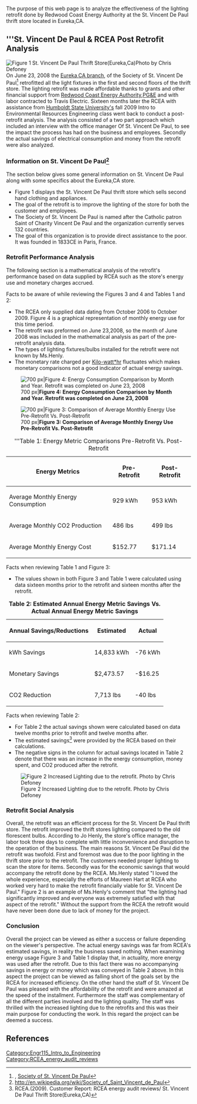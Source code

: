 {{TOCright}}
The purpose of this web page is to analyze the effectiveness of the lighting retrofit done by Redwood Coast Energy Authority at the St. Vincent De Paul thrift store located in Eureka,CA. 
== '''St. Vincent De Paul &amp; RCEA Post Retrofit Analysis ==
[[Image:VincentStore.jpg|thumb|left|Figure 1 St. Vincent De Paul Thrift Store(Eureka,Ca)Photo by Chris Defoney]]On June 23, 2008 the [http://www.ibegin.com/directory/us/california/eureka/st-vincent-de-paul-528-2nd-st/ Eureka,CA branch], of the Society of St. Vincent De Paul<ref>, [http://www.svdpusa.org/ Society of St. Vincent De Paul]</ref> retrofitted all the light fixtures in the first and second floors of the thrift store. The lighting retrofit was made affordable thanks to grants and other financial support from [http://www.redwoodenergy.org/ Redwood Coast Energy Authority],[http://www.pge.com/ PG&amp;E] and with labor contracted to Travis Electric. Sixteen months later the RCEA with assistance from [http://www.humboldt.edu/ Humboldt State University's] fall 2009 Intro to Environmental Resources Engineering class went back to conduct a post-retrofit analysis. The analysis consisted of a two part approach which included an interview with the office manager Of St. Vincent De Paul, to see the impact the process has had on the business and employees. Secondly the actual savings of electrical consumption and money from the retrofit were also analyzed.


=== Information on St. Vincent De Paul<ref>http://en.wikipedia.org/wiki/Society_of_Saint_Vincent_de_Paul</ref>===             
The section below gives some general information on St. Vincent De Paul along with some specifics about the Eureka,CA store.
*Figure 1 displays the St. Vincent De Paul thrift store which sells second hand clothing and appliances.
*The goal of the retrofit is to improve the lighting of the store for both the customer and employees. 
*The Society of St. Vincent De Paul is named after the Catholic patron Saint of Charity Vincent De Paul and the organization currently serves 132 countries.  
*The goal of this organization is to provide direct assistance to the poor. It was founded in 1833CE in  Paris, France.

=== Retrofit Performance Analysis ===
The following section is a mathematical analysis of the retrofit's performance based on data supplied by RCEA such as the store's energy use and monetary charges accrued.

Facts to be aware of while reviewing the Figures 3 and 4 and Tables 1 and 2:
*The RCEA only supplied data dating from October 2006 to October 2009. Figure 4 is a graphical representation of monthly energy use for this time period.
*The retrofit was preformed on June 23,2008, so the month of June 2008 was included in the mathematical analysis as part of the pre-retrofit analysis data.   
*The types of lighting fixtures/bulbs installed for the retrofit were not known by Ms.Henly.
*The monetary rate charged per [http://en.wikipedia.org/wiki/Kilowatt_hour Kilo-watt*hr] fluctuates which makes monetary comparisons not a good indicator of actual energy savings.  


[[Image:Graph2.2.jpg|thumb|center|700 px|'''Figure 4: Energy Consumption Comparison by Month and Year. Retrofit was completed on June 23, 2008''']]



[[Image:graph3.jpg|thumb|center|700 px|'''Figure 3: Comparison of Average Monthly Energy Use Pre-Retrofit Vs. Post-Retrofit''']]



{| class="wikitable"
|+'''Table 1: Energy Metric Comparisons Pre-Retrofit Vs. Post-Retrofit
|-
! Energy Metrics 
! Pre-Retrofit 
! Post-Retrofit 
|-
| Average Monthly Energy Consumption 
| 929 kWh 
| 953 kWh 
|-
| Average Monthly CO2 Production 
| 486 lbs 
| 499 lbs 
|-
| Average Monthly Energy Cost 
| $152.77
| $171.14 
|}
Facts when reviewing Table 1 and Figure 3:
*The values shown in both Figure 3 and Table 1 were calculated using data sixteen months prior to the retrofit and sixteen months after the retrofit.



{| class="wikitable"
|+'''Table 2: Estimated Annual Energy Metric Savings Vs. Actual Annual Energy Metric Savings'''
|-
! Annual Savings/Reductions
! Estimated 
! Actual 
|-
| kWh Savings 
| 14,833 kWh 
| -76 kWh
|-
| Monetary Savings 
| $2,473.57 
| -$16.25
|-
| CO2 Reduction 
| 7,713 lbs 
| -40 lbs
|}
Facts when reviewing Table 2:
*For Table 2 the actual savings shown were calculated based on data twelve months prior to retrofit and twelve months after. 
*The estimated savings<ref>RCEA.(2009). Customer Report: RCEA energy audit reviews/ St. Vincent De Paul Thrift Store(Eureka,CA)</ref> were provided by the RCEA based on their calculations.
*The negative signs in the column for actual savings located in Table 2 denote that there was an increase in the energy consumption, money spent, and CO2 produced after the retrofit.
[[Image:100 1083.jpg|thumb|right|Figure 2 Increased Lighting due to the retrofit. Photo by Chris Defoney]]

=== Retrofit Social Analysis ===

Overall, the retrofit was an efficient process for the St. Vincent De Paul thrift store. The retrofit improved the thrift stores lighting compared to the old florescent bulbs. According to Jo Henly, the store's office manager, the labor took three days to complete with little inconvenience and disruption to the operation of the business. The main reasons St. Vincent De Paul did the retrofit was twofold. First and foremost was due to the poor lighting in the thrift store prior to the retrofit. The customers needed proper lighting to scan the store for items. Secondly was for the economic savings that would accompany the retrofit done by the RCEA. Ms.Henly stated "I loved the whole experience, especially the efforts of Maureen Hart at RCEA who worked very hard to make the retrofit financially viable for St. Vincent De Paul." Figure 2 is an example of Ms.Henly's comment that "the lighting had significantly improved and everyone was extremely satisfied with that aspect of the retrofit." Without the support from the RCEA the retrofit would have never been done due to lack of money for the project.

=== Conclusion ===

Overall the project can be viewed as either a success or failure depending on the viewer's perspective. The actual energy savings was far from RCEA's estimated savings, in reality the business saved nothing. When examining energy usage Figure 3 and Table 1 display that, in actuality, more energy was used after the retrofit. Due to this fact there was no accompanying savings in energy or money which was conveyed in Table 2 above. In this aspect the project can be viewed as falling short of the goals set by the RCEA for increased efficiency. On the other hand the staff of St. Vincent De Paul was pleased with the affordability of the retrofit and were amazed at the speed of the installment. Furthermore the staff was complementary of all the different parties involved and the lighting quality. The staff was thrilled with the increased lighting due to the retrofits and this was their main purpose for conducting the work. In this regard the project can be deemed a success.

== '''References''' ==

 <references />

[[Category:Engr115_Intro_to_Engineering]] [[Category:RCEA_energy_audit_reviews]]